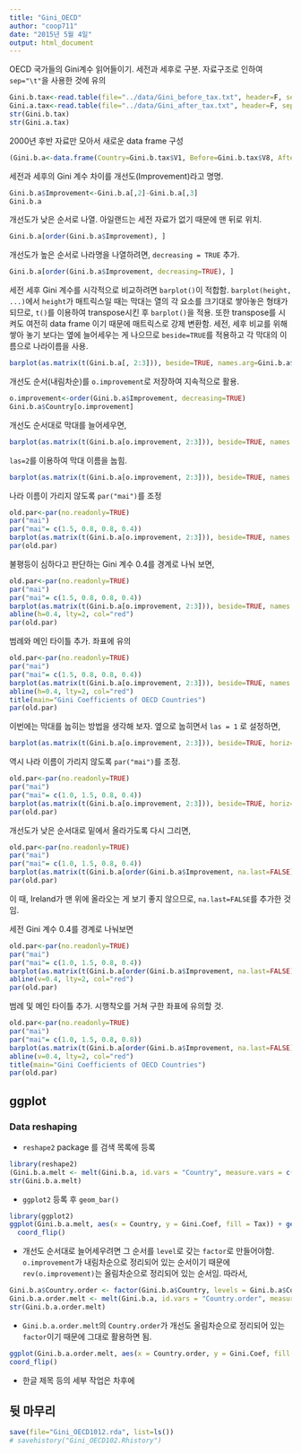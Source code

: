 ```yaml
---
title: "Gini_OECD"
author: "coop711"
date: "2015년 5월 4일"
output: html_document
---
```

 
OECD 국가들의 Gini계수 읽어들이기. 세전과 세후로 구분. 자료구조로 인하여 `sep="\t"`을 사용한 것에 유의 

```r
Gini.b.tax<-read.table(file="../data/Gini_before_tax.txt", header=F, sep="\t")
Gini.a.tax<-read.table(file="../data/Gini_after_tax.txt", header=F, sep="\t")
str(Gini.b.tax)
str(Gini.a.tax)
```

2000년 후반 자료만 모아서 새로운 data frame 구성

```r
(Gini.b.a<-data.frame(Country=Gini.b.tax$V1, Before=Gini.b.tax$V8, After=Gini.a.tax$V8))
```

세전과 세후의 Gini 계수 차이를 개선도(Improvement)라고 명명.

```r
Gini.b.a$Improvement<-Gini.b.a[,2]-Gini.b.a[,3]
Gini.b.a
```

개선도가 낮은 순서로 나열. 아일랜드는 세전 자료가 없기 때문에 맨 뒤로 위치.

```r
Gini.b.a[order(Gini.b.a$Improvement), ]
```

개선도가 높은 순서로 나라명을 나열하려면, `decreasing = TRUE` 추가.

```r
Gini.b.a[order(Gini.b.a$Improvement, decreasing=TRUE), ]
```

세전 세후 Gini 계수를 시각적으로 비교하려면 `barplot()`이 적합함. `barplot(height, ...)`에서 `height`가 매트릭스일 때는 막대는 열의 각 요소를 크기대로 쌓아놓은 형태가 되므로, `t()`를 이용하여 transpose시킨 후 `barplot()`을 적용. 또한 transpose를 시켜도 여전히 data frame 이기 때문에 매트릭스로 강제 변환함. 세전, 세후 비교를 위해 쌓아 놓기 보다는 옆에 늘어세우는 게 나으므로  `beside=TRUE`를 적용하고 각 막대의 이름으로 나라이름을 사용. 

```r
barplot(as.matrix(t(Gini.b.a[, 2:3])), beside=TRUE, names.arg=Gini.b.a$Country)
```

개선도 순서(내림차순)를 `o.improvement`로 저장하여 지속적으로 활용.

```r
o.improvement<-order(Gini.b.a$Improvement, decreasing=TRUE)
Gini.b.a$Country[o.improvement]
```

개선도 순서대로 막대를 늘어세우면,

```r
barplot(as.matrix(t(Gini.b.a[o.improvement, 2:3])), beside=TRUE, names.arg=Gini.b.a$Country[o.improvement])
```

`las=2`를 이용하여 막대 이름을 눕힘.

```r
barplot(as.matrix(t(Gini.b.a[o.improvement, 2:3])), beside=TRUE, names.arg=Gini.b.a$Country[o.improvement], las=2)
```

나라 이름이 가리지 않도록 `par("mai")`를 조정

```r
old.par<-par(no.readonly=TRUE)
par("mai")
par("mai"= c(1.5, 0.8, 0.8, 0.4))
barplot(as.matrix(t(Gini.b.a[o.improvement, 2:3])), beside=TRUE, names.arg=Gini.b.a$Country[o.improvement], las=2)
par(old.par)
```

불평등이 심하다고 판단하는 Gini 계수 0.4를 경계로 나눠 보면,

```r
old.par<-par(no.readonly=TRUE)
par("mai")
par("mai"= c(1.5, 0.8, 0.8, 0.4))
barplot(as.matrix(t(Gini.b.a[o.improvement, 2:3])), beside=TRUE, names.arg=Gini.b.a$Country[o.improvement], las=2)
abline(h=0.4, lty=2, col="red")
par(old.par)
```

범례와 메인 타이틀 추가. 좌표에 유의

```r
old.par<-par(no.readonly=TRUE)
par("mai")
par("mai"= c(1.5, 0.8, 0.8, 0.4))
barplot(as.matrix(t(Gini.b.a[o.improvement, 2:3])), beside=TRUE, names.arg=Gini.b.a$Country[o.improvement], legend.text=c("Before Tax", "After Tax"), args.legend=list(x=105, y=0.62), las=2)
abline(h=0.4, lty=2, col="red")
title(main="Gini Coefficients of OECD Countries")
par(old.par)
```


이번에는 막대를 눕히는 방법을 생각해 보자. 옆으로 눕히면서 `las = 1` 로 설정하면,

```r
barplot(as.matrix(t(Gini.b.a[o.improvement, 2:3])), beside=TRUE, horiz=TRUE, names.arg=Gini.b.a$Country[o.improvement], las=1)
```

역시 나라 이름이 가리지 않도록 `par("mai")`를 조정.

```r
old.par<-par(no.readonly=TRUE)
par("mai")
par("mai"= c(1.0, 1.5, 0.8, 0.4))
barplot(as.matrix(t(Gini.b.a[o.improvement, 2:3])), beside=TRUE, horiz=TRUE, names.arg=Gini.b.a$Country[o.improvement], las=1)
par(old.par)
```

개선도가 낮은 순서대로 밑에서 올라가도록 다시 그리면,

```r
old.par<-par(no.readonly=TRUE)
par("mai")
par("mai"= c(1.0, 1.5, 0.8, 0.4))
barplot(as.matrix(t(Gini.b.a[order(Gini.b.a$Improvement, na.last=FALSE), 2:3])), beside=TRUE, horiz=TRUE, names.arg=Gini.b.a$Country[order(Gini.b.a$Improvement, na.last=FALSE)], las=1)
par(old.par)
```

이 때,  Ireland가 맨 위에 올라오는 게 보기 좋지 않으므로, `na.last=FALSE`를 추가한 것임.

세전 Gini 계수 0.4를 경계로 나눠보면

```r
old.par<-par(no.readonly=TRUE)
par("mai")
par("mai"= c(1.0, 1.5, 0.8, 0.4))
barplot(as.matrix(t(Gini.b.a[order(Gini.b.a$Improvement, na.last=FALSE), 2:3])), beside=TRUE, horiz=TRUE, names.arg=Gini.b.a$Country[order(Gini.b.a$Improvement, na.last=FALSE)], las=1)
abline(v=0.4, lty=2, col="red")
par(old.par)
```

범례 및 메인 타이틀 추가. 시행착오를 거쳐 구한 좌표에 유의할 것.

```r
old.par<-par(no.readonly=TRUE)
par("mai")
par("mai"= c(1.0, 1.5, 0.8, 0.8))
barplot(as.matrix(t(Gini.b.a[order(Gini.b.a$Improvement, na.last=FALSE), 2:3])), beside=TRUE, horiz=TRUE, names.arg=Gini.b.a$Country[order(Gini.b.a$Improvement, na.last=FALSE)], legend.text=c("Before Tax", "After Tax"), args.legend=list(x=0.67, y=110), las=1)
abline(v=0.4, lty=2, col="red")
title(main="Gini Coefficients of OECD Countries")
par(old.par)
```


## ggplot

### Data reshaping

* `reshape2` package 를 검색 목록에 등록

```r
library(reshape2)
(Gini.b.a.melt <- melt(Gini.b.a, id.vars = "Country", measure.vars = c("Before", "After"), variable.name = "Tax", value.name = "Gini.Coef"))
str(Gini.b.a.melt)
```

* `ggplot2` 등록 후 `geom_bar()`

```r
library(ggplot2)
ggplot(Gini.b.a.melt, aes(x = Country, y = Gini.Coef, fill = Tax)) + geom_bar(stat = "identity", position = "dodge") +
  coord_flip()
```

* 개선도 순서대로 늘어세우려면 그 순서를 `level`로 갖는 `factor`로 만들어야함. `o.improvement`가 내림차순으로 정리되어 있는 순서이기 때문에 `rev(o.improvement)`는 올림차순으로 정리되어 있는 순서임. 따라서,

```r
Gini.b.a$Country.order <- factor(Gini.b.a$Country, levels = Gini.b.a$Country[rev(o.improvement)])
Gini.b.a.order.melt <- melt(Gini.b.a, id.vars = "Country.order", measure.vars = c("Before", "After"), variable.name = "Tax", value.name = "Gini.Coef")
str(Gini.b.a.order.melt)
```

* `Gini.b.a.order.melt`의 `Country.order`가 개선도 올림차순으로 정리되어 있는 `factor`이기 때문에 그대로 활용하면 됨.

```r
ggplot(Gini.b.a.order.melt, aes(x = Country.order, y = Gini.Coef, fill = Tax)) + geom_bar(stat = "identity", position = "dodge") +
coord_flip()
```

* 한글 제목 등의 세부 작업은 차후에


뒷 마무리
----------

```r
save(file="Gini_OECD1012.rda", list=ls())
# savehistory("Gini_OECD102.Rhistory")
```
